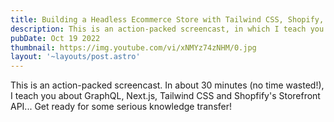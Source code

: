```yaml
---
title: Building a Headless Ecommerce Store with Tailwind CSS, Shopify, and Next.js
description: This is an action-packed screencast, in which I teach you about GraphQL, Next.js, Tailwind CSS and Shopfify's Storefront API!
pubDate: Oct 19 2022
thumbnail: https://img.youtube.com/vi/xNMYz74zNHM/0.jpg
layout: '~layouts/post.astro'
---
```



<IntroText>

This is an action-packed screencast. In about 30 minutes (no time wasted!), I teach you about GraphQL, Next.js, Tailwind CSS and Shopfify's Storefront API... Get ready for some serious knowledge transfer!

</IntroText>

<YouTubeVideo id="xNMYz74zNHM" />
